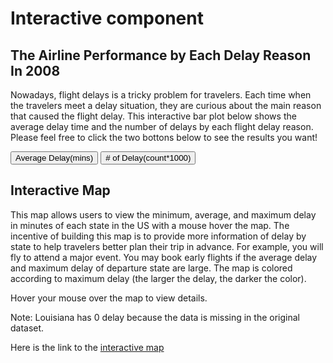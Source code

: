 # Interactive component

## The Airline Performance by Each Delay Reason In 2008

Nowadays, flight delays is a tricky problem for travelers. Each time when the travelers meet a delay situation, they are curious about the main reason that caused the flight delay. This interactive bar plot below shows the average delay time and the number of delays by each flight delay reason. Please feel free to click the two bottons below to see the results you want! 
         
<meta charset="utf-8">

<script src="https://d3js.org/d3.v5.js"></script>

<button onclick="update(data1)">Average Delay(mins)</button>
<button onclick="update(data2)"># of Delay(count*1000)</button>

<div id="my_dataviz"></div>


<script>

var data1 = [
   {group: "LateAircraft", value: 20.97670989},
   {group: "NAS", value: 16.1584616},
   {group: "Carrier", value: 15.7529572},
   {group: "Weather", value: 2.93824316},
   {group: "Security", value: 0.08045906}
];

var data2 = [
   {group: "LateAircraft", value: 27.2085},
   {group: "NAS", value: 27.5652},
   {group: "Carrier", value: 25.8289},
   {group: "Weather", value: 3.7599},
   {group: "Security", value: 0.2746}
];

var margin = {top: 30, right: 30, bottom: 70, left: 60},
    width = 460 - margin.left - margin.right,
    height = 400 - margin.top - margin.bottom;

var svg = d3.select("#my_dataviz")
  .append("svg")
    .attr("width", width + margin.left + margin.right)
    .attr("height", height + margin.top + margin.bottom)
  .append("g")
    .attr("transform",
          "translate(" + margin.left + "," + margin.top + ")");

var x = d3.scaleBand()
  .range([ 0, width ])
  .domain(data1.map(function(d) { return d.group; }))
  .padding(0.2);
svg.append("g")
  .attr("transform", "translate(0," + height + ")")
  .call(d3.axisBottom(x))

var y = d3.scaleLinear()
  .domain([0, 30])
  .range([ height, 0]);
svg.append("g")
  .attr("class", "myYaxis")
  .call(d3.axisLeft(y));

function update(data) {

  var u = svg.selectAll("rect")
    .data(data)

  u
    .enter()
    .append("rect")
    .merge(u)
    .transition()
    .duration(1000)
      .attr("x", function(d) { return x(d.group); })
      .attr("y", function(d) { return y(d.value); })
      .attr("width", x.bandwidth())
      .attr("height", function(d) { return height - y(d.value); })
      .attr("fill", "steelblue")
}

update(data1)

</script>

## Interactive Map

This map allows users to view the minimum, average, and maximum delay in minutes of each state in the US with a mouse hover the map. The incentive of building this map is to provide more information of delay by state to help travelers better plan their trip in advance. For example, you will fly to attend a major event. You may book early flights if the average delay and maximum delay of departure state are large. The map is colored according to maximum delay (the larger the delay, the darker the color).

Hover your mouse over the map to view details.

Note: Louisiana has 0 delay because the data is missing in the original dataset.

Here is the link to the [interactive map](https://rpubs.com/Zhengyi/847437)